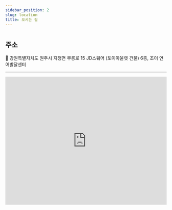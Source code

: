 ```yaml
---
sidebar_position: 2
slug: location
title: 오시는 길
---
```


#

## 주소
📍 강원특별자치도 원주시 지정면 무릉로 15 JD스퀘어 (토이아울렛 건물) 6층, 조이 언어발달센터

---

<iframe
src="https://naver.me/5Vm9WYYy"
width="100%"
height="400"
frameBorder="0"
allowFullScreen
title="조이 언어발달센터 위치"
></iframe>
